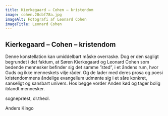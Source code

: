 ```yaml
---
title: Kierkegaard – Cohen – kristendom
image: cohen.28cbf78a.jpg
imageAlt: Fotografi af Leonard Cohen
imageTitle: Leonard Cohen
---
```

## Kierkegaard – Cohen – kristendom

Denne konstellation kan umiddelbart måske overraske. Dog er den sagligt begrundet i det faktum, at Søren Kierkegaard og Leonard Cohen som bedende mennesker befinder sig det samme ”sted”, i et åndens rum, hvor Guds og ikke menneskets vilje råder. Og de lader med deres prosa og poesi kristendommens åndelige evangelium udmønte sig i et såre konkret, sanseligt og sansbart univers. Hos begge vorder Ånden kød og tager bolig iblandt mennesker.

sognepræst, dr.theol.

Anders Kingo